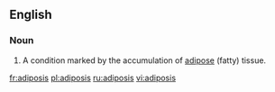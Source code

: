 ==English==

===Noun===
{{en-noun|adiposes}}

# {{medical}} A condition marked by the accumulation of [[adipose]] (fatty) tissue.

[[fr:adiposis]]
[[pl:adiposis]]
[[ru:adiposis]]
[[vi:adiposis]]